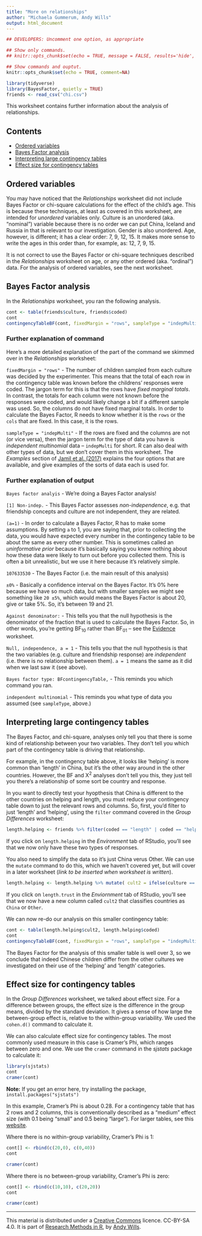 ```yaml
---
title: "More on relationships"
author: "Michaela Gummerum, Andy Wills"
output: html_document
---
```


```r
## DEVELOPERS: Uncomment one option, as appropriate

## Show only commands.
## knitr::opts_chunk$set(echo = TRUE, message = FALSE, results='hide', fig.keep = 'none', comment=NA)

## Show commands and ouptut.
knitr::opts_chunk$set(echo = TRUE, comment=NA)
```

```r
library(tidyverse)
library(BayesFactor, quietly = TRUE)
friends <- read_csv("chi.csv")
```

This worksheet contains further information about the analysis of relationships.

## Contents

- [Ordered variables](#order)
- [Bayes Factor analysis](#bf)
- [Interpreting large contingency tables](#large)
- [Effect size for contingency tables](#effect)

<a name="order"></a>

## Ordered variables

You may have noticed that the _Relationships_ worksheet did not include Bayes Factor or chi-square calculations for the effect of the child's age. This is because these techniques, at least as covered in this worksheet, are intended for _unordered_ variables only. Culture is an unordered (aka. "nominal") variable because there is no order we can put China, Iceland and Russia in that is relevant to our investigation. Gender is also unordered. Age, however, is different; it has a clear order: 7, 9, 12, 15. It makes more sense to write the ages in this order than, for example, as: 12, 7, 9, 15. 

It is not correct to use the Bayes Factor or chi-square techniques described in the _Relationships_ worksheet on age, or any other ordered (aka. "ordinal") data. For the analysis of ordered variables, see the next worksheet.

<a name="bf"></a>

## Bayes Factor analysis

In the _Relationships_ worksheet, you ran the following analysis.

```r
cont <- table(friends$culture, friends$coded)
cont
contingencyTableBF(cont, fixedMargin = "rows", sampleType = "indepMulti")
```

### Further explanation of command
Here's a more detailed explanation of the part of the command we skimmed over in the _Relationships_ worksheet:

`fixedMargin = "rows"` - The number of children sampled from each culture was decided by the experimenter. This means that the total of each row in the contingency table was known before the childrens' responses were coded. The jargon term for this is that the rows have _fixed marginal totals_. In contrast, the totals for each column were not known before the responses were coded, and would likely change a bit if a different sample was used. So, the columns do not have fixed marginal totals. In order to calculate the Bayes Factor, R needs to know whether it is the `rows` or the `cols` that are fixed. In this case, it is the rows.

`sampleType = "indepMulti"` - If the rows are fixed and the columns are not (or vice versa), then the jargon term for the type of data you have is _independent multinomial_ data -- `indepMulti` for short. R can also deal with other types of data, but we don't cover them in this worksheet. The _Examples_ section of [Jamil et al. (2017)](https://www.researchgate.net/publication/304187391_Default_Gunel_and_Dickey_Bayes_factors_for_contingency_tables) explains the four options that are available, and give examples of the sorts of data each is used for. 


### Further explanation of output

`Bayes factor analyis` - We're doing a Bayes Factor analysis!

`[1] Non-indep.` - This Bayes Factor assesses _non-independence_, e.g. that friendship concepts and culture are not independent, they are related.

`(a=1)` - In order to calculate a Bayes Factor, R has to make some assumptions. By setting `a` to 1, you are saying that, prior to collecting the data, you would have expected every number in the contingency table to be about the same as every other number. This is sometimes called an _uninformative prior_ because it's basically saying you knew nothing about how these data were likely to turn out before you collected them. This is often a bit unrealistic, but we use it here because it's relatively simple. 

`107633530` - The Bayes Factor (i.e. the main result of this analysis)

`±0%` - Basically a confidence interval on the Bayes Factor. It's 0% here because we have so much data, but with smaller samples we might see something like `20 ±5%`, which would means the Bayes Factor is about 20, give or take 5%. So, it's between 19 and 21.

`Against denominator:` - This tells you that the null hypothesis is the denominator of the fraction that is used to calculate the Bayes Factor. So, in other words, you're getting BF~10~ rather than BF~01~ -- see the [Evidence](evidence.html) worksheet.

`Null, independence, a = 1` - This tells you that the null hypothesis is that the two variables (e.g. culture and friendship response) are _independent_ (i.e. there is no relationship between them). `a = 1` means the same as it did when we last saw it (see above).

`Bayes factor type: BFcontingencyTable,` - This reminds you which command you ran.

`independent multinomial`  - This reminds you what type of data you assumed (see `sampleType`, above.)

<a name="large"></a>

## Interpreting large contingency tables

The Bayes Factor, and chi-square, analyses only tell you that there is some kind of relationship between your two variables. They don't tell you which part of the contingency table is driving that relationship. 

For example, in the contingency table above, it looks like 'helping' is more common than 'length' in China, but it's the other way around in the other countries. However, the BF and X<sup>2</sup> analyses don't tell you this, they just tell you there's a relationship of some sort be country and response. 

In you want to directly test your hyopthesis that China is different to the other countries on helping and length, you must reduce your contingency table down to just the relevant rows and columns. So, first, you'd filter to just 'length' and 'helping', using the `filter` command covered in the _Group Differences_ worksheet:

```r
length.helping <- friends %>% filter(coded == "length" | coded == "helping")
```

If you click on `length.helping` in the _Environment_ tab of RStudio, you'll see that we now only have these two types of responses.

You also need to simplify the data so it's just China verus Other. We can use the `mutate` command to do this, which we haven't covered yet, but will cover in a later worksheet (_link to be inserted when worksheet is written_).

```r
length.helping <- length.helping %>% mutate( cult2 = ifelse(culture == "China", "China", "Other"))
```

If you click on `length.trust` in the _Enviornment_ tab of RStudio, you'll see that we now have a new column called `cult2` that classifies countries as `China` or `Other`. 

We can now re-do our analysis on this smaller contingency table:

```r
cont <- table(length.helping$cult2, length.helping$coded)
cont
contingencyTableBF(cont, fixedMargin = "rows", sampleType = "indepMulti")
```

The Bayes Factor for the analysis of this smaller table is well over 3, so we conclude that indeed Chinese children differ from the other cultures we investigated on their use of the 'helping' and 'length' categories. 

<a name="effect"></a>

## Effect size for contingency tables

In the _Group Differences_ worksheet, we talked about effect size. For a difference between groups, the effect size is the difference in the group means, divided by the standard deviation. It gives a sense of how large the between-group effect is, relative to the within-group variability. We used the `cohen.d()` command to calculate it. 

We can also calculate effect size for contingency tables. The most commonly used measure in this case is Cramer's Phi, which ranges between zero and one. We use the `cramer` command in the _sjstats_ package to calculate it:

```r
library(sjstats)
cont
cramer(cont)
```
**Note:** If you get an error here, try installing the package, `install.packages("sjstats")`

In this example, Cramer's Phi is about 0.28. For a contingency table that has 2 rows and 2 columns, this is conventionally described as a "medium" effect size (with 0.1 being "small" and 0.5 being "large"). For larger tables, see this [website](http://www.real-statistics.com/chi-square-and-f-distributions/effect-size-chi-square/).

Where there is no within-group variability, Cramer's Phi is 1:

```r
cont[] <- rbind(c(20,0), c(0,40))
cont
```
```r
cramer(cont)
```

Where there is no between-group variability, Cramer's Phi is zero:

```r
cont[] <- rbind(c(10,10), c(20,20))
cont
```

```r
cramer(cont)
```

___

This material is distributed under a [Creative Commons](https://creativecommons.org/) licence. CC-BY-SA 4.0. 
It is part of [Research Methods in R](https://ajwills72.github.io/rminr), by [Andy Wills](http://www.willslab.org.uk).


